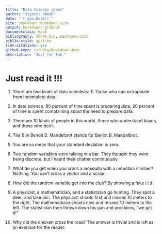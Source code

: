 ```yaml
--- 
title: "Data Sciency jokes"
author: "Sayanti Ghosh"
date: "`r Sys.Date()`"
site: bookdown::bookdown_site
output: bookdown::gitbook
documentclass: book
bibliography: [book.bib, packages.bib]
biblio-style: apalike
link-citations: yes
github-repo: rstudio/bookdown-demo
description: "Just for fun."
---
```


# Just read it !!!

1. There are two kinds of data scientists: 1) Those who can extrapolate from incomplete data.

2. In data science, 80 percent of time spent is preparing data, 20 percent of time is spent complaining about the need to prepare data. 

3. There are 10 kinds of people in this world, those who understand binary, and those who don’t.

4. The B in Benoit B. Mandelbrot stands for Beniot B. Mandelbrot.

5. You are so mean that your standard deviation is zero.

6. Two random variables were talking in a bar. They thought they were being discrete, but I heard their chatter continuously.

7. What do you get when you cross a mosquito with a mountain climber? Nothing. You can’t cross a vector and a scalar.

8. How did the random variable get into the club? By showing a fake i.i.d.

9. A physicist, a mathematician, and a statistician go hunting. They spot a deer, and take aim. The physicist shoots first and misses 10 meters to the right. The mathematician shoots next and misses 10 meters to the left. The statistician then throws down his gun and proclaims, “we got it!”

10. Why did the chicken cross the road? The answer is trivial and is left as an exercise for the reader. 


